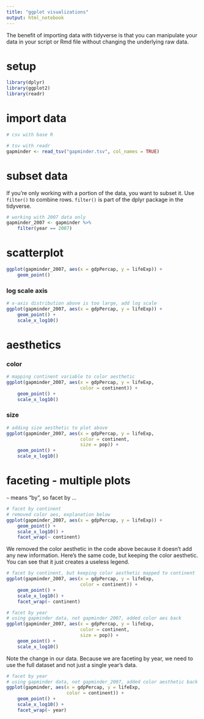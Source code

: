 ```yaml
---
title: "ggplot visualizations"
output: html_notebook
---
```


The benefit of importing data with tidyverse is that you can manipulate your data in your script or Rmd file without changing the underlying raw data.

# setup

```r
library(dplyr)
library(ggplot2)
library(readr)
```


# import data

```r
# csv with base R

```


```r
# tsv with readr
gapminder <- read_tsv("gapminder.tsv", col_names = TRUE)
```


# subset data
If you're only working with a portion of the data, you want to subset it. Use `filter()` to combine rows. `filter()` is part of the dplyr package in the tidyverse.

```r
# working with 2007 data only
gapminder_2007 <- gapminder %>%
    filter(year == 2007)
```


# scatterplot

```r
ggplot(gapminder_2007, aes(x = gdpPercap, y = lifeExp)) +
    geom_point()
```


### log scale axis

```r
# x-axis distribution above is too large, add log scale
ggplot(gapminder_2007, aes(x = gdpPercap, y = lifeExp)) +
    geom_point() +
    scale_x_log10()
```


# aesthetics

### color

```r
# mapping continent variable to color aesthetic
ggplot(gapminder_2007, aes(x = gdpPercap, y = lifeExp,
                           color = continent)) +
    geom_point() +
    scale_x_log10()
```

### size

```r
# adding size aesthetic to plot above
ggplot(gapminder_2007, aes(x = gdpPercap, y = lifeExp,
                           color = continent,
                           size = pop)) +
    geom_point() +
    scale_x_log10()
```


# faceting - multiple plots

`~` means "by", so facet by ...

```r
# facet by continent
# removed color aes, explanation below
ggplot(gapminder_2007, aes(x = gdpPercap, y = lifeExp)) +
    geom_point() +
    scale_x_log10() +
    facet_wrap(~ continent)
```

We removed the color aesthetic in the code above because it doesn't add any new information. Here's the same code, but keeping the color aesthetic. You can see that it just creates a useless legend.

```r
# facet by continent, but keeping color aesthetic mapped to continent
ggplot(gapminder_2007, aes(x = gdpPercap, y = lifeExp,
                           color = continent)) +
    geom_point() +
    scale_x_log10() +
    facet_wrap(~ continent)
```



```r
# facet by year
# using gapminder data, not gapminder 2007, added color aes back
ggplot(gapminder_2007, aes(x = gdpPercap, y = lifeExp,
                           color = continent,
                           size = pop)) +
    geom_point() +
    scale_x_log10()
```

Note the change in our data. Because we are faceting by year, we need to use the full dataset and not just a single year's data.

```r
# facet by year
# using gapminder data, not gapminder_2007, added color aesthetic back
ggplot(gapminder, aes(x = gdpPercap, y = lifeExp,
                      color = continent)) +
    geom_point() +
    scale_x_log10() +
    facet_wrap(~ year)
```


